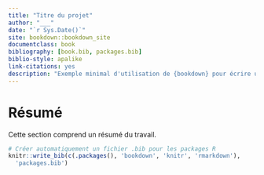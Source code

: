 ```yaml
--- 
title: "Titre du projet"
author: "___"
date: "`r Sys.Date()`"
site: bookdown::bookdown_site
documentclass: book
bibliography: [book.bib, packages.bib]
biblio-style: apalike
link-citations: yes
description: "Exemple minimal d'utilisation de {bookdown} pour écrire un ouvrage plus conséquent. Le format de sortie est ici bookdown::gitbook."
---
```


# Résumé {-}

Cette section comprend un résumé du travail.

```r
# Créer automatiquement un fichier .bib pour les packages R
knitr::write_bib(c(.packages(), 'bookdown', 'knitr', 'rmarkdown'),
  'packages.bib')
```
